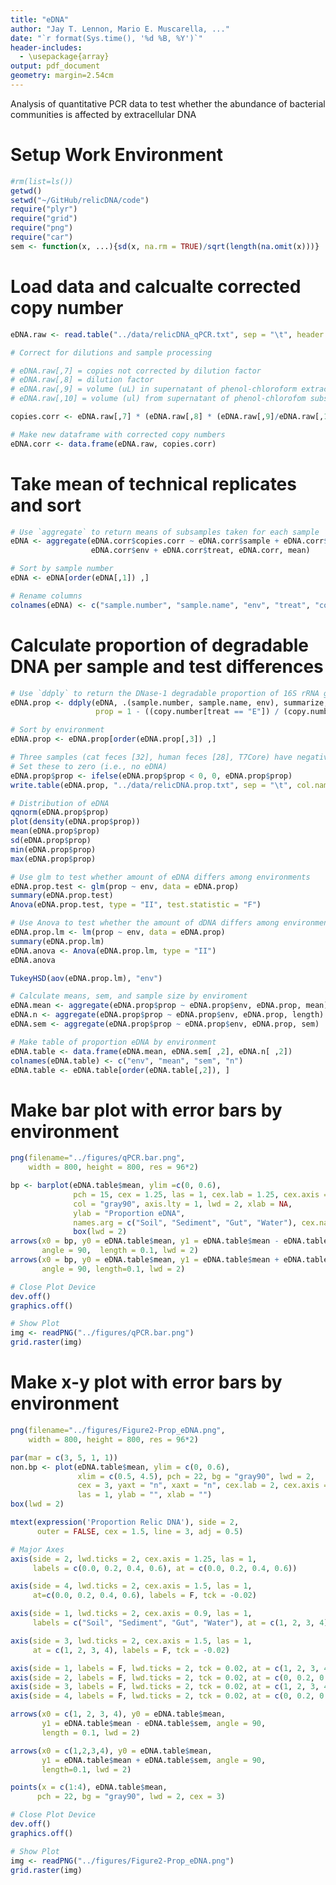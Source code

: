 ```yaml
---
title: "eDNA"
author: "Jay T. Lennon, Mario E. Muscarella, ..."
date: "`r format(Sys.time(), '%d %B, %Y')`"
header-includes:
  - \usepackage{array}
output: pdf_document
geometry: margin=2.54cm
---
```


Analysis of quantitative PCR data to test whether the abundance of bacterial
communities is affected by extracellular DNA

# Setup Work Environment
```r
#rm(list=ls())
getwd()
setwd("~/GitHub/relicDNA/code")
require("plyr")
require("grid")
require("png")
require("car")
sem <- function(x, ...){sd(x, na.rm = TRUE)/sqrt(length(na.omit(x)))}
```

# Load data and calcualte corrected copy number
```r
eDNA.raw <- read.table("../data/relicDNA_qPCR.txt", sep = "\t", header = T)

# Correct for dilutions and sample processing

# eDNA.raw[,7] = copies not corrected by dilution factor
# eDNA.raw[,8] = dilution factor
# eDNA.raw[,9] = volume (uL) in supernatant of phenol-chloroform extraction
# eDNA.raw[,10] = volume (ul) from supernatant of phenol-chlorofom subsampled

copies.corr <- eDNA.raw[,7] * (eDNA.raw[,8] * (eDNA.raw[,9]/eDNA.raw[,10]))

# Make new dataframe with corrected copy numbers
eDNA.corr <- data.frame(eDNA.raw, copies.corr)
```

# Take mean of technical replicates and sort
```r
# Use `aggregate` to return means of subsamples taken for each sample
eDNA <- aggregate(eDNA.corr$copies.corr ~ eDNA.corr$sample + eDNA.corr$sample_name +
                  eDNA.corr$env + eDNA.corr$treat, eDNA.corr, mean)

# Sort by sample number
eDNA <- eDNA[order(eDNA[,1]) ,]

# Rename columns
colnames(eDNA) <- c("sample.number", "sample.name", "env", "treat", "copy.number")
```

# Calculate proportion of degradable DNA per sample and test differences
```r
# Use `ddply` to return the DNase-1 degradable proportion of 16S rRNA gene copy
eDNA.prop <- ddply(eDNA, .(sample.number, sample.name, env), summarize,
                   prop = 1 - ((copy.number[treat == "E"]) / (copy.number[treat == "C"])))

# Sort by environment
eDNA.prop <- eDNA.prop[order(eDNA.prop[,3]) ,]

# Three samples (cat feces [32], human feces [28], T7Core) have negative proportions
# Set these to zero (i.e., no eDNA)
eDNA.prop$prop <- ifelse(eDNA.prop$prop < 0, 0, eDNA.prop$prop)
write.table(eDNA.prop, "../data/relicDNA.prop.txt", sep = "\t", col.names = T, row.names = F)

# Distribution of eDNA
qqnorm(eDNA.prop$prop)
plot(density(eDNA.prop$prop))
mean(eDNA.prop$prop)
sd(eDNA.prop$prop)
min(eDNA.prop$prop)
max(eDNA.prop$prop)

# Use glm to test whether amount of eDNA differs among environments
eDNA.prop.test <- glm(prop ~ env, data = eDNA.prop)
summary(eDNA.prop.test)
Anova(eDNA.prop.test, type = "II", test.statistic = "F")

# Use Anova to test whether the amount of dDNA differs among environments
eDNA.prop.lm <- lm(prop ~ env, data = eDNA.prop)
summary(eDNA.prop.lm)
eDNA.anova <- Anova(eDNA.prop.lm, type = "II")
eDNA.anova

TukeyHSD(aov(eDNA.prop.lm), "env")

# Calculate means, sem, and sample size by enviroment
eDNA.mean <- aggregate(eDNA.prop$prop ~ eDNA.prop$env, eDNA.prop, mean)
eDNA.n <- aggregate(eDNA.prop$prop ~ eDNA.prop$env, eDNA.prop, length)
eDNA.sem <- aggregate(eDNA.prop$prop ~ eDNA.prop$env, eDNA.prop, sem)

# Make table of proportion eDNA by environment
eDNA.table <- data.frame(eDNA.mean, eDNA.sem[ ,2], eDNA.n[ ,2])
colnames(eDNA.table) <- c("env", "mean", "sem", "n")
eDNA.table <- eDNA.table[order(eDNA.table[,2]), ]

```

# Make bar plot with error bars by environment
```r
png(filename="../figures/qPCR.bar.png",
    width = 800, height = 800, res = 96*2)

bp <- barplot(eDNA.table$mean, ylim =c(0, 0.6),
              pch = 15, cex = 1.25, las = 1, cex.lab = 1.25, cex.axis = 1,
              col = "gray90", axis.lty = 1, lwd = 2, xlab = NA,
              ylab = "Proportion eDNA",
              names.arg = c("Soil", "Sediment", "Gut", "Water"), cex.names = 0.9)
              box(lwd = 2)
arrows(x0 = bp, y0 = eDNA.table$mean, y1 = eDNA.table$mean - eDNA.table$sem,
       angle = 90,  length = 0.1, lwd = 2)
arrows(x0 = bp, y0 = eDNA.table$mean, y1 = eDNA.table$mean + eDNA.table$sem,
       angle = 90, length=0.1, lwd = 2)

# Close Plot Device
dev.off()
graphics.off()

# Show Plot
img <- readPNG("../figures/qPCR.bar.png")
grid.raster(img)
```

# Make x-y plot with error bars by environment
```r
png(filename="../figures/Figure2-Prop_eDNA.png",
    width = 800, height = 800, res = 96*2)

par(mar = c(3, 5, 1, 1))
non.bp <- plot(eDNA.table$mean, ylim = c(0, 0.6),
               xlim = c(0.5, 4.5), pch = 22, bg = "gray90", lwd = 2,
               cex = 3, yaxt = "n", xaxt = "n", cex.lab = 2, cex.axis = 1.5,
               las = 1, ylab = "", xlab = "")
box(lwd = 2)

mtext(expression('Proportion Relic DNA'), side = 2,
      outer = FALSE, cex = 1.5, line = 3, adj = 0.5)

# Major Axes
axis(side = 2, lwd.ticks = 2, cex.axis = 1.25, las = 1,
     labels = c(0.0, 0.2, 0.4, 0.6), at = c(0.0, 0.2, 0.4, 0.6))

axis(side = 4, lwd.ticks = 2, cex.axis = 1.5, las = 1,
     at=c(0.0, 0.2, 0.4, 0.6), labels = F, tck = -0.02)

axis(side = 1, lwd.ticks = 2, cex.axis = 0.9, las = 1,
     labels = c("Soil", "Sediment", "Gut", "Water"), at = c(1, 2, 3, 4))

axis(side = 3, lwd.ticks = 2, cex.axis = 1.5, las = 1,
     at = c(1, 2, 3, 4), labels = F, tck = -0.02)

axis(side = 1, labels = F, lwd.ticks = 2, tck = 0.02, at = c(1, 2, 3, 4))
axis(side = 2, labels = F, lwd.ticks = 2, tck = 0.02, at = c(0, 0.2, 0.4, 0.6))
axis(side = 3, labels = F, lwd.ticks = 2, tck = 0.02, at = c(1, 2, 3, 4))
axis(side = 4, labels = F, lwd.ticks = 2, tck = 0.02, at = c(0, 0.2, 0.4, 0.6))

arrows(x0 = c(1, 2, 3, 4), y0 = eDNA.table$mean,
       y1 = eDNA.table$mean - eDNA.table$sem, angle = 90,
       length = 0.1, lwd = 2)

arrows(x0 = c(1,2,3,4), y0 = eDNA.table$mean,
       y1 = eDNA.table$mean + eDNA.table$sem, angle = 90,
       length=0.1, lwd = 2)

points(x = c(1:4), eDNA.table$mean,
      pch = 22, bg = "gray90", lwd = 2, cex = 3)

# Close Plot Device
dev.off()
graphics.off()

# Show Plot
img <- readPNG("../figures/Figure2-Prop_eDNA.png")
grid.raster(img)
```
